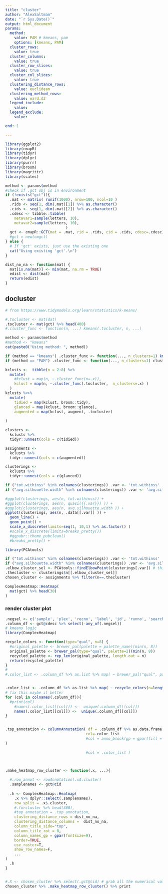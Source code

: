 ```yaml
---
title: "cluster"
author: "AlexSaltman"
date: "`r Sys.Date()`"
output: html_document
params:
  method:
    value: PAM # kmeans, pam
    options: [kmeans, PAM]
  cluster_rows:
    value: true
  cluster_columns:
    value: true
  cluster_row_slices:
    value: true
  cluster_col_slices:
    value: true
  clustering_distance_rows:
    value: euclidean
  clustering_method_rows:
    value: ward.d2
  legend_include:
    value: 
  legend_exclude:
    value:

end: 1

---
```



```r
library(ggplot2)
library(cmapR)
library(tidyr)
library(dplyr)
library(purrr)
library(broom)
library(magrittr)
library(scales)
```

```r
method <- params$method
#check if .gct obj is in environment
if (!exists("gct")){
  .mat <- matrix( runif(1000), nrow=100, ncol=10 )
  .rids <- seq(1, dim(.mat)[1]) %>% as.character()
  .cids <- seq(1, dim(.mat)[2]) %>% as.character()
  .cdesc <- tibble::tibble(
    metavar1=sample(letters, 10),
    metavar2=sample(letters, 10),
                           )
  gct <- cmapR::GCT(mat = .mat, rid = .rids, cid = .cids, cdesc=.cdesc)
  #gct = new(cmgct)
} else {
  # If 'gct' exists, just use the existing one
  cat("Using existing 'gct'.\n")
}
```

```r

dist_no_na <- function(mat) {
  mat[is.na(mat)] <- min(mat, na.rm = TRUE)
  edist <- dist(mat)
  return(edist)
}
```



## docluster

```r
# from https://www.tidymodels.org/learn/statistics/k-means/

#.tocluster <- mat(dat) 
.tocluster <- mat(gct) %>% head(400)
#.cluster_func <- function(n, ...) kmeans(.tocluster, n, ...)

method <- params$method
#method <- "kmeans"
cat(paste0("Using method: ", method))

if (method == "kmeans") .cluster_func <- function(..., n_clusters=1) kmeans(..., centers=n_clusters)
if (method == "PAM") .cluster_func <- function(..., n_clusters=1) cluster::pam(..., k=n_clusters, do.swap = F)

kclusts <-  tibble(n = 2:8) %>%
  mutate(
    #kclust = map(n, ~.cluster_func(n=.x)),
    kclust = map(n, ~.cluster_func(.tocluster,  n_clusters=.x) )
  ) 
kclusts %<>% 
  mutate(
    tidied = map(kclust, broom::tidy),
    glanced = map(kclust, broom::glance),
    augmented = map(kclust, augment, .tocluster)
  
)
```

```r

clusters <- 
  kclusts %>%
  tidyr::unnest(cols = c(tidied))

assignments <- 
  kclusts %>% 
  tidyr::unnest(cols = c(augmented))

clusterings <- 
  kclusts %>%
  tidyr::unnest(cols = c(glanced))
```


```r
if ("tot.withinss" %in% colnames(clusterings)) .var <- 'tot.withinss'
if ("avg.silhouette.width" %in% colnames(clusterings)) .var <- 'avg.silhouette.width'

#ggplot(clusterings, aes(n, tot.withinss)) +
#ggplot(clusterings, aes(n, quasi({{.var}}) )) +
#ggplot(clusterings, aes(n, avg.silhouette.width )) +
ggplot(clusterings, aes(n, .data[[.var]] )) +
  geom_line() +
  geom_point() +
  scale_x_discrete(limits=seq(1, 10,1) %>% as.factor() )
  #scale_x_discrete(limits=breaks_pretty())
  #ggpubr::theme_pubclean()
  #breaks_pretty() +
```

```r
library(PCAtools)

if ("tot.withinss" %in% colnames(clusterings)) .var <- 'tot.withinss'
if ("avg.silhouette.width" %in% colnames(clusterings)) .var <- 'avg.silhouette.width'
.elbow_cluster_sel <- PCAtools::findElbowPoint(clusterings[.var]) # this returns position
.thecluster <- clusterings$n[[.elbow_cluster_sel]]
chosen_cluster <- assignments %>% filter(n==.thecluster)
```


```r


ComplexHeatmap::Heatmap(
  mat(gct) %>% head(30)
)

```

### render cluster plot
```r

.negsel <- c('sample', 'plex', 'recno', 'label', 'id', 'runno', 'searchno', 'assay', 'replicate')
.column_df <- gct@cdesc %>% select(-any_of(.negsel))
# kmeans logic
library(ComplexHeatmap)

recycle_colors <- function(type="qual", n=8) {
  #original_palette <- brewer_pal(palette = palette_name)(min(n, 8))
  original_palette <- brewer_pal(type="qual", palette=2)(min(n, 8))
  recycled_palette <- rep_len(original_palette, length.out = n)
  return(recycled_palette)
}
#
#.color_list <- .column_df %>% as.list %>% map( ~ brewer_pal("qual", palette=2)(length(unique(.))) )


.color_list <- .column_df %>% as.list %>% map( ~ recycle_colors(n=length(unique(.))) )
# fix this maybe if better
for (col in colnames(.column_df)){
  #print(col)
    #names(.color_list[[col]]) <-  unique(.column_df[[col]])
    names(.color_list[[col]]) <-  unique(.column_df[[col]])
}


.top_annotation <- columnAnnotation( df = .column_df %>% as.data.frame, 
                                    col=.color_list
                                    #col = anno_block(gp = gpar(fill = .color_list$metavar1))
)
                                    
                                    #col = .color_list )



.make_heatmap_row_cluster <- function(.x, ...){
  
  #.row_annot <- rowAnnotation(.x$.cluster)
  .samplenames <- gct@cid
  
  .h <- ComplexHeatmap::Heatmap(
    .x %>% dplyr::select(.samplenames),
    row_split = .x$.cluster,
    #.forcluster %>% head(300),
    #top_annotation = .top_annotation,
    clustering_distance_rows = dist_no_na,
    clustering_distance_columns =  dist_no_na,
    column_title_side="top",
    column_title_rot = 0,
    column_names_gp = gpar(fontsize=9),
    border=TRUE,
    use_raster=T,
    show_row_names=F,
    ...
)
  .h
}


#.X <- chosen_cluster %>% select(.gct@cid) # grab all the numerical values from the dataframe with the chosen cluster
chosen_cluster %>% .make_heatmap_row_cluster() %>% print
```
